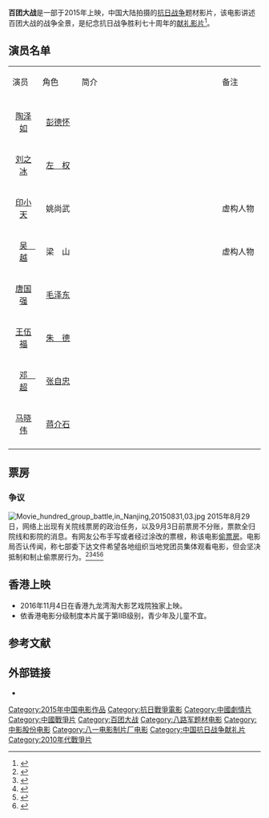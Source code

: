 {{about|||百团大战}}
{{Infobox Film
| name = 百团大战
| original_name = 
| image = 
| caption =
| director = [[宁海强|宁海强]]<br />[[张玉中|张玉中]]
| writer = [[董哲|董哲]]<br />[[刘英学|刘英学]]
| producer = 
| based on =
| starring =  [[唐国强|唐国强]]<br />[[王伍福|王伍福]]<br />[[陶泽如|陶泽如]]<br />[[刘之冰|刘之冰]]<br />[[印小天|印小天]]
| distributor =[[中国电影集团公司|中国电影集团公司]]（中国大陆）<br />南方影业有限公司（香港）
| studio =[[中国电影集团公司|中国电影集团公司]]<br />[[八一电影制片厂|八一电影制片厂]]<br />[[北京紫禁城影业公司|北京紫禁城影业公司]]
| released = {{Film date|2015|8|28|中国大陆}}<br />{{Film date|2016|11|4|香港}}
| sec-title =
| runtime =  111分钟
| country = {{中國大陸電影產地}}
| language = [[普通话|普通话]]、[[日語|日語]]
| budget= 
| gross  =
}}
'''百团大战'''是一部于2015年上映，中国大陆拍摄的[[抗日战争|抗日战争]]题材影片，该电影讲述百团大战的战争全景，是纪念抗日战争胜利七十周年的[[献礼影片|献礼影片]]<ref>{{Cite web |url=http://news.163.com/15/0830/06/B28E2CLA00014AED.html |title=《百团大战》在川首映 |accessdate=2015-08-30 |archive-date=2016-03-05 |archive-url=https://web.archive.org/web/20160305002325/http://news.163.com/15/0830/06/B28E2CLA00014AED.html |dead-url=no }}</ref>。

== 演员名单 ==
{|class="wikitable" width="100%"
|- style="background:gold; color:black" align=center
|style="width:8%"|演员||style="width:12%"|角色||style="width:43%"|简介|| style="width:13%"|备注
|- style="background:gold; color:black" align=center'
|-
|<center>[[陶泽如|陶泽如]]||<center>[[彭德怀|彭德怀]]|| ||
|-
|<center>[[刘之冰|刘之冰]]||<center>[[左权|左　权]]|| ||
|-
|<center>[[印小天|印小天]]||<center>姚尚武|| ||虚构人物
|-
|<center>[[吴越_(演员)|吴　越]]||<center>梁　山||　||虚构人物 
|-
|<center>[[唐国强|唐国强]]||<center>[[毛泽东|毛泽东]]|| ||
|-
|<center>[[王伍福|王伍福]]||<center>[[朱德|朱　德]]|| ||
|-
|<center>[[邓超|邓　超]]||<center>[[张自忠|张自忠]]|| ||
|-
|<center>[[马晓伟_(演员)|马晓伟]]||<center>[[蒋介石|蒋介石]]|| ||
|-
|}

==票房==

===争议===
[[File:Movie_hundred_group_battle,in_Nanjing,20150831,03.jpg|thumb]]
2015年8月29日，网络上出现有关院线票房的政治任务，以及9月3日前票房不分账，票款全归院线和影院的消息。有网友公布手写或者经过涂改的票根，称该电影[[偷票房|偷票房]]。电影局否认传闻，称七部委下达文件希望各地组织当地党团员集体观看电影，但会坚决抵制和制止偷票房行为。<ref>{{Cite web |url=http://ent.163.com/15/0830/12/B293I2CL00031H2L.html |title="百团大战"挪票房？电影局回应:若属实严肃处理 |access-date=2015-08-30 |archive-date=2020-05-03 |archive-url=https://web.archive.org/web/20200503035134/http://ent.163.com/15/0830/12/B293I2CL00031H2L.html |dead-url=no }}</ref><ref>{{Cite web |url=http://www.huxiu.com/article/124640 |title=与《百团大战》同档很悲催，华谊博纳老总暗示票房被“偷” |accessdate=2015-08-30 |archive-date=2015-09-24 |archive-url=https://web.archive.org/web/20150924031937/http://www.huxiu.com/article/124640 |dead-url=no }}</ref><ref>{{Cite web |url=http://news.163.com/15/0830/16/B29H7D6J0001124J.html |title=《百团大战》被指偷票房 官方:党员观影群体庞大 |access-date=2015-09-01 |archive-url=https://web.archive.org/web/20150902001040/http://news.163.com/15/0830/16/B29H7D6J0001124J.html |archive-date=2015-09-02 |dead-url=yes }}</ref><ref >{{cite web |url=http://ent.163.com/15/0901/08/B2DOU4OA000300B1.html |language= |title=《百团大战》排片不及《烈日灼心》 票房却高3成 |publisher=法制晚报 |date=2015-09-01 |accessdate= |archive-url=https://web.archive.org/web/20150903023708/http://ent.163.com/15/0901/08/B2DOU4OA000300B1.html |archive-date=2015-09-03 |dead-url=yes }}</ref><ref >{{cite web |url=http://ent.163.com/15/0831/05/B2ARB58G00032DGD.html |language= |title=网曝《百团大战》腾挪票房 |publisher=东南快报(福州) |date=2015-08-31 |accessdate= |archive-url=https://web.archive.org/web/20160202225357/http://ent.163.com/15/0831/05/B2ARB58G00032DGD.html |archive-date=2016-02-02 |dead-url=yes }}</ref>

==香港上映==
*2016年11月4日在香港九龙湾淘大影艺戏院独家上映。
*依香港电影分级制度本片属于第IIB级别，青少年及儿童不宜。
== 参考文献 ==

{{Reflist|2}}

==外部链接==
* {{Douban|title=百团大战}}

{{start box}}
{{succession prize box|《[[终结者：创世纪|终结者：创世纪]]》|《[[碟中谍5：神秘国度|碟中谍5：神秘国度]]》|{{Flagicon|CHN}}[[2015年中国内地一周票房冠军|2015年中国内地一周票房冠军]]|第35周}}
{{end box}}

[[Category:2015年中国电影作品|Category:2015年中国电影作品]]
[[Category:抗日戰爭電影|Category:抗日戰爭電影]]
[[Category:中國劇情片|Category:中國劇情片]]
[[Category:中國戰爭片|Category:中國戰爭片]]
[[Category:百团大战|Category:百团大战]]
[[Category:八路军题材电影|Category:八路军题材电影]]
[[Category:中影股份电影|Category:中影股份电影]]
[[Category:八一电影制片厂电影|Category:八一电影制片厂电影]]
[[Category:中国抗日战争献礼片|Category:中国抗日战争献礼片]]
[[Category:2010年代戰爭片|Category:2010年代戰爭片]]